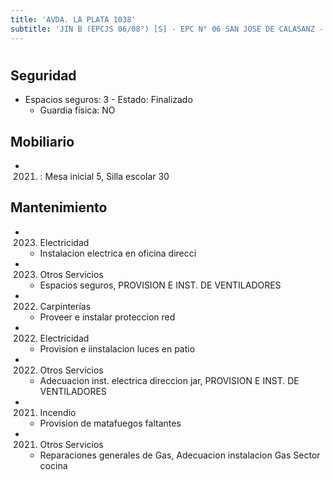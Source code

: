 ```yaml
---
title: 'AVDA. LA PLATA 1038'
subtitle: 'JIN B (EPCJS 06/08°) [S] - EPC N° 06 SAN JOSE DE CALASANZ - EPA N° 06 SAN JOSE DE CALASANZ'
---
```


#


## Seguridad

*  Espacios seguros: 3 - Estado: Finalizado 
    + Guardia física: NO





## Mobiliario

*  (2021) : Mesa inicial 5, Silla escolar 30 





## Mantenimiento

*  (2023) Electricidad 
    + Instalacion electrica en oficina direcci

*  (2023) Otros Servicios 
    + Espacios seguros, PROVISION E INST. DE VENTILADORES

*  (2022) Carpinterías 
    + Proveer e instalar proteccion red

*  (2022) Electricidad 
    + Provision e iinstalacion luces en patio

*  (2022) Otros Servicios 
    + Adecuacion inst. electrica direccion jar, PROVISION E INST. DE VENTILADORES

*  (2021) Incendio 
    + Provision de matafuegos faltantes

*  (2021) Otros Servicios 
    + Reparaciones generales de Gas, Adecuacion instalacion Gas Sector cocina



